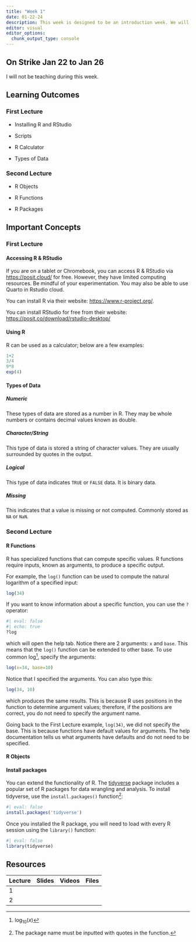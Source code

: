 ```yaml
---
title: "Week 1"
date: 01-22-24
description: This week is designed to be an introduction week. We will briefly discuss topics related to statistics and inference. Then we will look at installing R and RStudio as well as the basics of using R.
editor: visual
editor_options: 
  chunk_output_type: console
---
```


::: callout-important
## On Strike Jan 22 to Jan 26

I will not be teaching during this week.
:::

## Learning Outcomes

### First Lecture

-   Installing R and RStudio

-   Scripts

-   R Calculator

-   Types of Data

### Second Lecture

-   R Objects

-   R Functions

-   R Packages

## Important Concepts

### First Lecture

#### Accessing R & RStudio

If you are on a tablet or Chromebook, you can access R & RStudio via <https://posit.cloud/> for free. However, they have limited computing resources. Be mindful of your experimentation. You may also be able to use Quarto in Rstudio cloud.

You can install R via their website: <https://www.r-project.org/>.

You can install RStudio for free from their website: <https://posit.co/download/rstudio-desktop/>

#### Using R

R can be used as a calculator; below are a few examples:

```r
1+2
3/4
9*8
exp(4)
```

#### Types of Data

##### Numeric

These types of data are stored as a number in R. They may be whole numbers or contains decimal values known as double.

##### Character/String

This type of data is stored a string of character values. They are usually surrounded by quotes in the output.

##### Logical

This type of data indicates `TRUE` or `FALSE` data. It is binary data.

##### Missing

This indicates that a value is missing or not computed. Commonly stored as `NA` or `NaN`.

### Second Lecture

#### R Functions

R has specialized functions that can compute specific values. R functions require inputs, known as arguments, to produce a specific output.

For example, the `log()` function can be used to compute the natural logarithm of a specified input:

```r
log(34)
```

If you want to know information about a specific function, you can use the `?` operator:

```r
#| eval: false
#| echo: true
?log
```

which will open the help tab. Notice there are 2 arguments: `x` and `base`. This means that the `log()` function can be extended to other base. To use common log[^1], specify the arguments:

[^1]: $\log_{10}(x)$

```r
log(x=34, base=10)
```

Notice that I specified the arguments. You can also type this:

```r
log(34, 10)
```

which produces the same results. This is because R uses positions in the function to determine argument values; therefore, if the positions are correct, you do not need to specify the argument name.

Going back to the First Lecture example, `log(34)`, we did not specify the base. This is because functions have default values for arguments. The help documentation tells us what arguments have defaults and do not need to be specified.

#### R Objects

#### Install packages

You can extend the functionality of R. The [tidyverse](https://www.tidyverse.org/) package includes a popular set of R packages for data wrangling and analysis. To install tidyverse, use the `install.packages()` function[^2]:

[^2]: The package name must be inputted with quotes in the function.

```r
#| eval: false
install.packages('tidyverse')
```

Once you installed the R package, you will need to load with every R session using the `library()` function:

```r
#| eval: false
library(tidyverse)
```

## Resources

| Lecture | Slides | Videos | Files |
|---------|--------|--------|-------|
| 1       |        |        |       |
| 2       |        |        |       |
